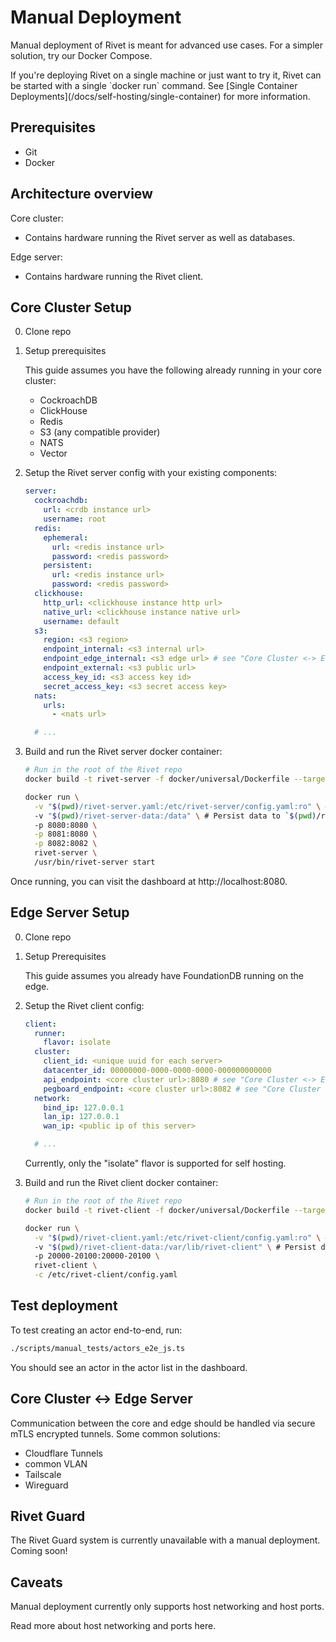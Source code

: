 
# Manual Deployment

Manual deployment of Rivet is meant for advanced use cases. For a simpler solution, try <Link href='/docs/self-hosting/docker-compose'>our Docker Compose</Link>.

<Tip title="Get started faster with a single container">
	If you're deploying Rivet on a single machine or just want to try it, Rivet
	can be started with a single `docker run` command. See [Single Container
	Deployments](/docs/self-hosting/single-container) for more information.
</Tip>

## Prerequisites

- <Link href='https://git-scm.com/downloads'>Git</Link>
- <Link href='https://docs.docker.com/get-started/get-docker/'>Docker</Link>

## Architecture overview

Core cluster:

- Contains hardware running the Rivet server as well as databases.

Edge server:

- Contains hardware running the Rivet client.

## Core Cluster Setup

0. <Link href='https://github.com/rivet-gg/rivet'>Clone repo</Link>

1. Setup prerequisites

   This guide assumes you have the following already running in your core cluster:

   - <Link href='https://www.cockroachlabs.com/docs/stable/start-a-local-cluster.html'>CockroachDB</Link>
   - <Link href='https://clickhouse.com/docs/en/getting-started/'>ClickHouse</Link>
   - <Link href='https://redis.io/docs/getting-started/'>Redis</Link>
   - S3 (any compatible provider)
   - <Link href='https://docs.nats.io/nats-concepts/what-is-nats'>NATS</Link>
   - <Link href='https://vector.dev/docs/setup/installation/'>Vector</Link>

2. Setup the <Link href='/docs/self-hosting/server-config'>Rivet server config</Link> with your existing components:

   ```yaml {{ "file": "rivet.yaml" }}
   server:
     cockroachdb:
       url: <crdb instance url>
       username: root
     redis:
       ephemeral:
         url: <redis instance url>
         password: <redis password>
       persistent:
         url: <redis instance url>
         password: <redis password>
     clickhouse:
       http_url: <clickhouse instance http url>
       native_url: <clickhouse instance native url>
       username: default
     s3:
       region: <s3 region>
       endpoint_internal: <s3 internal url>
       endpoint_edge_internal: <s3 edge url> # see "Core Cluster <-> Edge Server" below
       endpoint_external: <s3 public url>
       access_key_id: <s3 access key id>
       secret_access_key: <s3 secret access key>
     nats:
       urls:
         - <nats url>

     # ...
   ```

3. Build and run the Rivet server docker container:

   ```bash
   # Run in the root of the Rivet repo
   docker build -t rivet-server -f docker/universal/Dockerfile --target server-full .
   ```

   ```bash
   docker run \
     -v "$(pwd)/rivet-server.yaml:/etc/rivet-server/config.yaml:ro" \ # Mount local config
     -v "$(pwd)/rivet-server-data:/data" \ # Persist data to `$(pwd)/rivet-server-data`
     -p 8080:8080 \
     -p 8081:8080 \
     -p 8082:8082 \
     rivet-server \
     /usr/bin/rivet-server start
   ```

Once running, you can visit the dashboard at <Link href='http://localhost:8080'>http://localhost:8080</Link>.

## Edge Server Setup

0. <Link href='https://github.com/rivet-gg/rivet'>Clone repo</Link>

1. Setup Prerequisites

   This guide assumes you already have <Link href='https://apple.github.io/foundationdb/getting-started-linux.html'>FoundationDB</Link> running on
   the edge.

2. Setup the <Link href='/docs/self-hosting/client-config'>Rivet client config</Link>:

   ```yaml {{ "file": "rivet.yaml" }}
   client:
     runner:
       flavor: isolate
     cluster:
       client_id: <unique uuid for each server>
       datacenter_id: 00000000-0000-0000-0000-000000000000
       api_endpoint: <core cluster url>:8080 # see "Core Cluster <-> Edge Server" below
       pegboard_endpoint: <core cluster url>:8082 # see "Core Cluster <-> Edge Server" below
     network:
       bind_ip: 127.0.0.1
       lan_ip: 127.0.0.1
       wan_ip: <public ip of this server>

     # ...
   ```

   Currently, only the "isolate" flavor is supported for self hosting.

3. Build and run the Rivet client docker container:

   ```bash
   # Run in the root of the Rivet repo
   docker build -t rivet-client -f docker/universal/Dockerfile --target client-full .
   ```

   ```bash
   docker run \
     -v "$(pwd)/rivet-client.yaml:/etc/rivet-client/config.yaml:ro" \ # Mount local config
     -v "$(pwd)/rivet-client-data:/var/lib/rivet-client" \ # Persist data to `$(pwd)/rivet-client-data`
     -p 20000-20100:20000-20100 \
     rivet-client \
     -c /etc/rivet-client/config.yaml
   ```

## Test deployment

To test creating an actor end-to-end, run:

```bash
./scripts/manual_tests/actors_e2e_js.ts
```

You should see an actor in the actor list in the dashboard.

## Core Cluster \<-> Edge Server

Communication between the core and edge should be handled via secure mTLS encrypted tunnels. Some common solutions:

- Cloudflare Tunnels
- common VLAN
- Tailscale
- Wireguard

## Rivet Guard

The Rivet Guard system is currently unavailable with a manual deployment. Coming soon!

## Caveats

Manual deployment currently only supports host networking and host ports.

Read more about host networking and ports <Link href='/docs/networking'>here</Link>.
